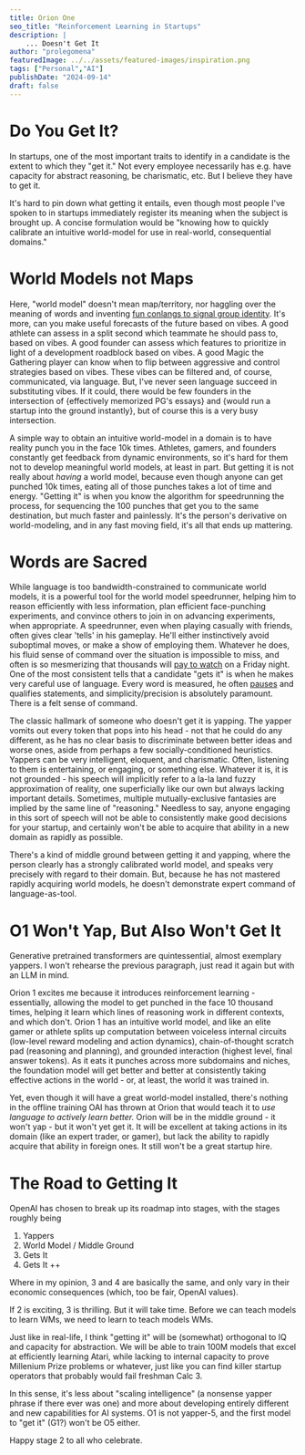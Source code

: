 ```yaml
---
title: Orion One
seo_title: "Reinforcement Learning in Startups"
description: |
    ... Doesn't Get It
author: "prolegomena"
featuredImage: ../../assets/featured-images/inspiration.png
tags: ["Personal","AI"]
publishDate: "2024-09-14"
draft: false
---
```


# Do You Get It?

In startups, one of the most important traits to identify in a candidate is the extent to which they "get it." Not every employee necessarily has e.g. have capacity for abstract reasoning, be charismatic, etc. But I believe they have to get it.

It's hard to pin down what getting it entails, even though most people I've spoken to in startups immediately register its meaning when the subject is brought up. A concise formulation would be "knowing how to quickly calibrate an intuitive world-model for use in real-world, consequential domains."

# World Models not Maps

Here, "world model" doesn't mean map/territory, nor haggling over the meaning of words and inventing [fun conlangs to signal group identity](https://www.lesswrong.com). It's more, can you make useful forecasts of the future based on vibes.
A good athlete can assess in a split second which teammate he should pass to, based on vibes. A good founder can assess which features to prioritize in light of a development roadblock based on vibes. A good Magic the Gathering player can know when to flip between aggressive and control strategies based on vibes.
These vibes can be filtered and, of course, communicated, via language. But, I've never seen language succeed in substituting vibes. If it could, there would be few founders in the intersection of {effectively memorized PG's essays} and {would run a startup into the ground instantly}, but of course this is a very busy intersection.

A simple way to obtain an intuitive world-model in a domain is to have reality punch you in the face 10k times. Athletes, gamers, and founders constantly get feedback from dynamic environments, so it's hard for them not to develop meaningful world models, at least in part. 
But getting it is not really about *having* a world model, because even though anyone can get punched 10k times, eating all of those punches takes a lot of time and energy. "Getting it" is when you know the algorithm for speedrunning the process, for sequencing the 100 punches that get you to the same destination, but much faster and painlessly.
It's the person's derivative on world-modeling, and in any fast moving field, it's all that ends up mattering.

# Words are Sacred 

While language is too bandwidth-constrained to communicate world models, it is a powerful tool for the world model speedrunner, helping him to reason efficiently with less information, plan efficient face-punching experiments, and convince others to join in on advancing experiments, when appropriate. 
A speedrunner, even when playing casually with friends, often gives clear 'tells' in his gameplay. He'll either instinctively avoid suboptimal moves, or make a show of employing them. Whatever he does, his fluid sense of command over the situation is impossible to miss, and often is so mesmerizing that thousands will [pay to watch](https://twitch.com) on a Friday night.
One of the most consistent tells that a candidate "gets it" is when he makes very careful use of language. Every word is measured, he often [pauses](https://x.com/AutismCapital/status/1824551925594947617) and qualifies statements, and simplicity/precision is absolutely paramount. There is a felt sense of command. 

The classic hallmark of someone who doesn't get it is yapping. The yapper vomits out every token that pops into his head - not that he could do any different, as he has no clear basis to discriminate between better ideas and worse ones, aside from perhaps a few socially-conditioned heuristics.
Yappers can be very intelligent, eloquent, and charismatic. Often, listening to them is entertaining, or engaging, or something else. Whatever it is, it is not grounded - his speech will implicitly refer to a la-la land fuzzy approximation of reality, one superficially like our own but always lacking important details. Sometimes, multiple mutually-exclusive fantasies are implied by the same line of "reasoning." 
Needless to say, anyone engaging in this sort of speech will not be able to consistently make good decisions for your startup, and certainly won't be able to acquire that ability in a new domain as rapidly as possible.

There's a kind of middle ground between getting it and yapping, where the person clearly has a strongly calibrated world model, and speaks very precisely with regard to their domain. But, because he has not mastered rapidly acquiring world models, he doesn't demonstrate expert command of language-as-tool. 

# O1 Won't Yap, But Also Won't Get It

Generative pretrained transformers are quintessential, almost exemplary yappers. I won't rehearse the previous paragraph, just read it again but with an LLM in mind. 

Orion 1 excites me because it introduces reinforcement learning - essentially, allowing the model to get punched in the face 10 thousand times, helping it learn which lines of reasoning work in different contexts, and which don't. Orion 1 has an intuitive world model, and like an elite gamer or athlete splits up computation between voiceless internal circuits (low-level reward modeling and action dynamics), chain-of-thought scratch pad (reasoning and planning), and grounded interaction (highest level, final answer tokens).
As it eats it punches across more subdomains and niches, the foundation model will get better and better at consistently taking effective actions in the world - or, at least, the world it was trained in.

Yet, even though it will have a great world-model installed, there's nothing in the offline training OAI has thrown at Orion that would teach it to *use language to actively learn better.* Orion will be in the middle ground - it won't yap - but it won't yet get it. It will be excellent at taking actions in its domain (like an expert trader, or gamer), but lack the ability to rapidly acquire that ability in foreign ones. It still won't be a great startup hire.

# The Road to Getting It

OpenAI has chosen to break up its roadmap into stages, with the stages roughly being

1. Yappers 
2. World Model / Middle Ground
3. Gets It
4. Gets It ++

Where in my opinion, 3 and 4 are basically the same, and only vary in their economic consequences (which, too be fair, OpenAI values). 

If 2 is exciting, 3 is thrilling. But it will take time. Before we can teach models to learn WMs, we need to learn to teach models WMs.

Just like in real-life, I think "getting it" will be (somewhat) orthogonal to IQ and capacity for abstraction. We will be able to train 100M models that excel at efficiently learning Atari, while lacking to internal capacity to prove Millenium Prize problems or whatever, just like you can find killer startup operators that probably would fail freshman Calc 3.

In this sense, it's less about "scaling intelligence" (a nonsense yapper phrase if there ever was one) and more about developing entirely different and new capabilities for AI systems. O1 is not yapper-5, and the first model to "get it" (G1?) won't be O5 either.

Happy stage 2 to all who celebrate.



